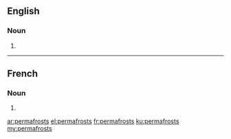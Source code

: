 ==English==

===Noun===
{{head|en}}

# {{plural of|permafrost}}

----

==French==

===Noun===
{{head|fr|plural|g=m-p}}

# {{plural of|permafrost|lang=fr}}

[[ar:permafrosts]]
[[el:permafrosts]]
[[fr:permafrosts]]
[[ku:permafrosts]]
[[my:permafrosts]]
